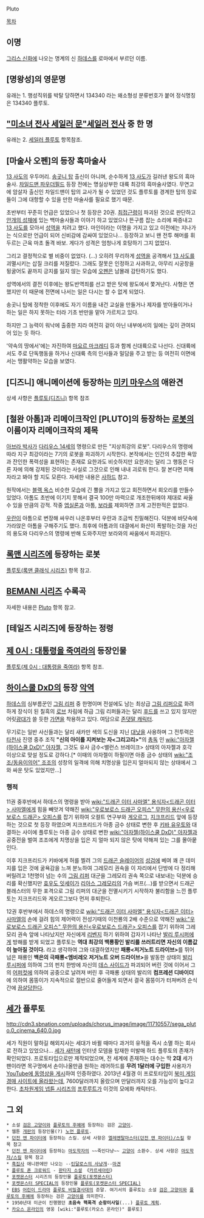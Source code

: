 Pluto

[[목차]]

== 이명 ==
[[그리스 신화]]에 나오는 명계의 신 [[하데스]]를 로마에서 부르던 이름.

== [명왕성]의 영문명 ==
유래는 1.
행성직위를 박탈 당하면서 134340 라는 왜소형성 분류번호가 붙어 정식명칭은 134340 플루토.

== [["미소녀 전사 세일러 문"세일러 전사]] 중 한 명 ==
유래는 2. [[세일러 플루토]] 항목참조.

== [마술사 오펜]의 등장 흑마술사 ==
[[13 사도]]의 우두머리. [[송곳니 탑]] 출신이 아니며, 순수하게 [[13 사도]]가 길러낸 왕도의 흑마술사.
[[차일드맨 파우더필드]] 등장 전에는 명실상부한 대륙 최강의 흑마술사였다. 무연고에 암살자 출신인 차일드맨이 탑의 교사가 될 수 있었던 것도 플루토를 경계한 탑의 장로들이 그에 대항할 수 있을 만한 마술사를 필요로 했기 때문.

초반부터 꾸준히 언급은 있었으나 첫 등장은 20권. [[최접근령]]이 파괴된 것으로 판단하고 [[안개의 성채]]에 있는 백마술사들과 이야기 하고 있었으나 뜬구름 잡는 소리에 짜증내고 [[13 사도]]를 모아서 [[성역]]을 치려고 했다.
마인이라는 이명을 가지고 있고 이전에는 지나가는 식으로만 언급이 되어 신비감에 감싸여 있었으나… 등장하고 보니 왠 전투 해머를 휘두르는 근육 마초 돌격 바보. 게다가 성격은 엄청나게 호탕하기 그지 없었다.

그리고 결정적으로 별 비중이 없었다. (…) 오히려 무리하게 [[성역]]을 공격해서 [[13 사도]]를 괴멸시키는 삽질 크리를 저질렀다.
그래도 잘못은 인정하고 사과하고, 아무리 시궁창을 뒹굴어도 끝까지 긍지를 잃지 않는 모습에 [[오펜]]은 남몰래 감탄하기도 했다.

성역에서의 결전 이후에는 왕도반역죄를 선고 받은 탓에 왕도에서 쫓겨난다. 사형은 면했지만 이 때문에 전면에 나서는 일은 다시는 할 수 없게 되었다.

송곳니 탑에 정착한 이후에도 자기 이름을 내건 교실을 만들거나 제자를 받아들이거나 하는 일은 하지 못하는 터라 기초 반만을 맡아 가르치고 있다.

하지만 그 능력이 워낙에 출중한 지라 여전히 겉이 아닌 내부에서의 일에는 깊이 관여되어 있는 듯 하다.

'약속의 땅에서'에는 자진하여 [[마요르 마크레디]] 등과 함께 신대륙으로 나선다. 신대륙에서도 주로 단독행동을 하거나 신대륙 측의 인사들과 밀담을 주고 받는 등 여전히 이면에서는 맹활약하는 모습을 보였다.

== [디즈니] 애니메이션에 등장하는 [[미키 마우스]]의 애완견 ==
상세 사항은 [[플루토(디즈니)]] 항목 참조

== [철완 아톰]과 리메이크작인 [PLUTO]의 등장하는 [[로봇]]의 이름이자 리메이크작의 제목 ==
[[아브라 박사]]가 [[다리우스 14세]]의 명령으로 만든 "지상최강의 로봇".  
다리우스의 명령에 따라 지구 최강이라는 7기의 로봇을 파괴하기 시작한다. 본작에서는 인간의 추잡한 욕망과 잔인한 폭력성을 표현하는 존재로 요한과도 비슷하지만 요한과는 달리 그 행동은 다른 자에 의해 강제된 것이라는 사실로 그것으로 인해 내내 괴로워 한다. 잘 본다면 피해자라고 봐야 할 지도 모른다. 자세한 내용은 [[사하드]] 참고.

원작에서는 [[블랙 옥스]] 비슷한 모습에 긴 뿔을 가지고 있고 회전하면서 회오리를 만들수 있었다.  아톰도 초반에 이기지 못해서 결국 100만 마력으로 개조한뒤에야 제대로 싸울수 있을 만큼의 강적.  작중 [[엡실론]]과 아톰, [[보라]]를 제외하면 크게 고전한적은 없었다. 

[[우란]]이 아톰으로 변장해 싸우러 나온후부터 우란과 조금씩 친밀해진다.  덕분에 바닷속에 가라앉은 아톰을 구해주기도 했다.  최후에 아톰과의 대결에서 화산이 폭발하는것을 자신의 용도와 다리우스의 명령에 반해 도와주지만 보라와의 싸움에서 파괴된다.

== [[록맨 시리즈]]에 등장하는 로봇 ==
[[플루토(록맨 클래식 시리즈)]] 항목 참고. 

== [[BEMANI 시리즈]] 수록곡 ==
자세한 내용은 [[Pluto]] 항목 참고.

== [테일즈 시리즈]에 등장하는 정령 ==

== [[제 0시 : 대통령을 죽여라]]의 등장인물 ==
[[플루토(제 0시 : 대통령을 죽여라)]] 항목 참조.

== [[하이스쿨 DxD]]의 등장 [[악역]] ==
[[하데스]]의 심부름꾼인 [[그림 리퍼]] 중 한명이며 전설에도 남는 최상급 [[그림 리퍼]]으로 화려하게 장식이 된 칠흑의 [[로브]] 차림에 하급 그림 리퍼들과는 달리 [[후드]]를 쓰고 있지 않지만 어릿[[광대]]가 쓸 듯한 [[가면]]을 착용하고 있다. 여담으로 [[존댓말 캐릭터]].

무기로는 일반 사신들과는 달리 새카만 색의 도신을 지닌 [[대낫]]을 사용하며 그 전투력은 [[타천사]] 진영 중추 조직 '''"신의 아이를 지켜보는 자<그리고리>"'''의 [[총독]] 인 [[wiki:"아자젤(하이스쿨 DxD)" 아자젤]], 그것도 유사 금수<밸런스 브레이크> 상태의 아자젤과 호각 이상으로 맞설 정도로 강하다.[* 이때의 아자젤이 하필이면 아종 금수 상태의 [[wiki:"조조/동음이의어" 조조]]의 성창의 일격에 의해 치명상을 입은지 얼마되지 않는 상태에서 그와 싸운 탓도 있었지만...]

=== 행적 ===
11권 중후반에서 하데스의 명령을 받아 [[wiki:"드래곤 이터 사마엘" 용식자<드래곤 이터> 사마엘]]에게 힘을 빼앗겨 약해진 [[wiki:"우로보로스 드래곤 오피스" 무한의 용신<우로보로스 드래곤> 오피스]]를 잡기 위하여 오컬트 연구부와 [[게오르그]], [[지크프리드]] 앞에 등장하는 것으로 첫 등장 하였으며 지크프리드가 아종 금수 상태로 변한 후 [[키바 유우토]]와 대결하는 사이에 플루토는 아종 금수 상태로 변한 [[wiki:"아자젤(하이스쿨 DxD)" 아자젤]]과 공중전을 벌여 조조에게 치명상을 입은 지 얼마 되지 않은 탓에 약해져 있는 그를 몰아뭍인다.

이후 지크프리드가 키바에게 허를 찔려 그의 [[드래곤 슬레이어]]의 [[성검]]에 베여 꽤 큰 데미지를 입은 것에 굴욕감을 느껴 분노하여 그레모리 권속을 이 자리에서 단방에 다 정리해버릴려고 1천명이 넘는 수의 [[그림 리퍼]] 대군을 그레모리 권속 쪽으로 내보내는 덕분에 승리를 확신했지만 [[효우도 잇세이]]가 [[리아스 그레모리]]의 가슴 버프(...)를 받으면서 드래곤 블래스터의 무한 포격으로 그림 리퍼의 대군을 전멸시키기 시작하자 불리함을 느낀 플루토는 지크프리드와 게오르그보다 먼저 후퇴한다.

12권 후반부에서 하데스의 명령으로 [[wiki:"드래곤 이터 사마엘" 용식자<드래곤 이터> 사마엘]]의 손에 걸려 힘의 제어력이 전성기때의 이천룡의 2배 수준으로 약해진 [[wiki:"우로보로스 드래곤 오피스" 무한의 용신<우로보로스 드래곤> 오피스]]를 잡기 위하여 그레모리 권속 앞에 나타났지만 자신에게 [[리벤지]] 하기 위하여 갑자기 나타난 [[발리 루시퍼]]에게 방해를 받게 되었고 플루토는 '''역대 최강의 백룡황인 발리를 쓰러트리면 자신의 이름값이 높아질 것이다.''' 라고 생각하여 그와 대결하였지만 '''패룡<저거노트 드라이브>'''를 뛰어넘은 패룡인 '''백은의 극패룡<엠비레오 저거노트 오버 드라이브>'''을 발동한 상태의 [[발리 루시퍼]]에 의하여 그의 펀치 한방에 자신의 [[데스 사이드]]가 파괴되어 버린 것에 이어서 그의 [[어퍼컷]]에 의하여 공중으로 날려져 버린 후 극패룡 상태의 발리의 '''컴프레션 디바이더'''에 의하여 몸뚱이가 지속적으로 절반으로 줄어들게 되면서 결국 몸뚱이가 터져버려 순식간에 [[끔살]]당한다.  

== [[세가]] 플루토 ==

http://cdn3.sbnation.com/uploads/chorus_image/image/11710557/sega_pluto.0_cinema_640.0.jpg

세가 직원이 말하길 해외지사는 세대가 바뀔 때마다 과거의 유적을 즉시 소멸 하는 회사로 전하고 있었으나...
[[세가 새턴]]에 인터넷 모뎀을 탑재한 미발매 하드 플루토의 존재가 확인되었다. 프로토타입으로만 제작되었으며, 전 세계에 존재하는 대수는 딱 '''2대'''
세가 팬이라면 목구멍에서 손이나올만큼 원하는 레어하드를 '''무려 1달러에 구입한''' 사용자가 [https://www.youtube.com/watch?feature=player_embedded&v=XaRXP4TgBmg#at=22 YouTube에 동영상을 게시]하여 인증하였다.
2013년 4월경 이 프로토타입이 [http://bbs2.ruliweb.daum.net/gaia/do/ruliweb/default/xbox/139/read?bbsId=G003&itemId=3&articleId=1065492 북미 게임 경매 사이트에 올라왔는데], 7600달러까지 올랐으며 만달러까지 오를 가능성이 높다고 한다. 
[[초차원게임 넵튠 시리즈]]의 [[프루루트]]가 이것의 모에화 캐릭터다.

== 그 외 ==
 * 소설 [[검은 고양이]]와 [[플루토의 후예]]에 등장하는 검은 [[고양이]].
 * 웹툰 [[개판]]의 등장인물(?) [[노먼 플루토]].
 * [[던전 앤 파이터]]에 등장하는 스킬. 상세 사항은 [[엘레멘탈마스터(던전 앤 파이터)/스킬]] 항목 참고
 * [[던전 앤 파이터]]에 등장하는 [[마도학자]]의 ~~죽인다냥~~ [[고양이]] 소환수. 상세 사항은 [[마도학자/스킬]] 항목 참고
 * [[흑집사]] 애니판에만 나오는 --[[틴달로스의 사냥개]]--[[마견]]
 * [[플루토 폰 크로워드]] - [[판타지 소설]] 《[[카르세아린]]》
 * [[포켓몬스터]] 시리즈의 등장인물 [[플루토(포켓몬스터)]]
 * [[포켓몬스터 SPECIAL]]의 등장인물 [[플루토(포켓몬스터 SPECIAL)]]
 * [[EBS]] [[어린이 드라마]] [[플루토 비밀결사대]]의 준말. 여기서의 플루토는 소설 [[검은 고양이]]와 [[플루토의 후예]]에 등장하는 검은 [[고양이]]를 의미한다.
 * 1950년대 미군이 진행했던 '''초음속 핵폭격 순항미사일'''(...) [[플루토 계획]].
 * [[카오스 온라인]]의 영웅 [wiki:"플루토(카오스 온라인)" 플루토]

